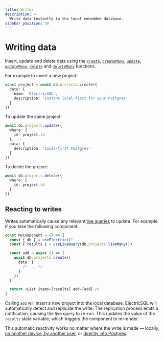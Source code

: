 ```yaml
---
title: Writes
description: >-
  Write data instantly to the local embedded database.
sidebar_position: 50
---
```


# Writing data

Insert, update and delete data using the [`create`](../../api/clients/typescript.mdx#create), [`createMany`](../../api/clients/typescript.mdx#createMany), [`update`](../../api/clients/typescript.mdx#update), [`updateMany`](../../api/clients/typescript.mdx#updateMany), [`delete`](../../api/clients/typescript.mdx#delete) and [`deleteMany`](../../api/clients/typescript.mdx#deleteMany) functions.

For example to insert a new project:

```ts
const project = await db.projects.create({
  data: {
    name: 'ElectricSQL',
    description: 'Instant local-first for your Postgres'
  }
})
```

To update the same project:

```ts
await db.projects.update({
  where: {
    id: project.id
  },
  data: {
    description: 'Local-first Postgres'
  }
})
```

To delete the project:

```ts
await db.projects.delete({
  where: {
    id: project.id
  }
})
```

## Reacting to writes

Writes automatically cause any relevant [live queries](./queries.mdx#live-queries) to update. For example, if you take the following component:

```ts
const MyComponent = () => {
  const { db } = useElectric()!
  const { results } = useLiveQuery(db.projects.liveMany())

  const add = async () => (
    await db.projects.create({
      data: {
        /* ... */
      }
    })
  )

  return <List items={results} add={add} />
}
```

Calling `add` will insert a new project into the local database. ElectricSQL will automatically detect and replicate the write. The replication process emits a notification, causing the live query to re-run. This updates the value of the `results` state variable, which triggers the component to re-render.

This automatic reactivity works no matter where the write is made &mdash; locally, [on another device, by another user](../../intro/multi-user.mdx), or [directly into Postgres](../../intro/active-active.mdx).
